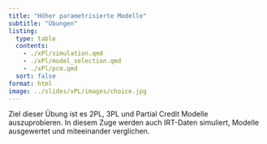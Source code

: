```yaml
---
title: "Höher parametrisierte Modelle"
subtitle: "Übungen"
listing: 
  type: table
  contents: 
    - ./xPl/simulation.qmd
    - ./xPl/model_selection.qmd
    - ./xPl/pcm.qmd
  sort: false
format: html
image: ../slides/xPL/images/choice.jpg
---
```


Ziel dieser Übung ist es 2PL, 3PL und Partial Credit Modelle auszuprobieren. In diesem Zuge werden auch IRT-Daten simuliert, Modelle ausgewertet und miteeinander verglichen.
